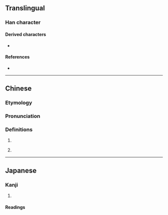 {{character info}}
==Translingual==

===Han character===
{{Han char|rn=61|rad=心|as=05|sn=8|four=97020|canj=PPR|ids=⿰忄句}}

====Derived characters====
* {{l|mul|[[𡥯]]}}

====References====
* {{Han ref|kx=0380.040|dkj=10435|dj=0708.050|hdz=42287.060|uh=6010|ud=24592|bh=CCAA|bd=52394}}

----

==Chinese==
{{zh-forms}}

===Etymology===
{{Han etym}}

===Pronunciation===
{{zh-pron
|m=kòu,gòu,jù
|m-s=
|dg=
|c=hau6,kau3
|c-t=
|g=
|h=pfs=
|j=
|mb=
|md=
|mn=
|mn-t=
|w=
|x=
|mc=y
|oc=y
|cat=v
}}

===Definitions===
{{zh-hanzi}}

# {{zh-used|怐愗}}
# {{lb|zh|Cantonese}} {{zh-used|怐豆|to [[stare]]}}

{{zh-attn-split}}

----

==Japanese==

===Kanji===
{{ja-kanji|grade=|rs=心05}}

# {{rfdef|ja|sort=心05}}

====Readings====
{{ja-readings
|goon=く
|kanon=こう
|kun=おろか}}
